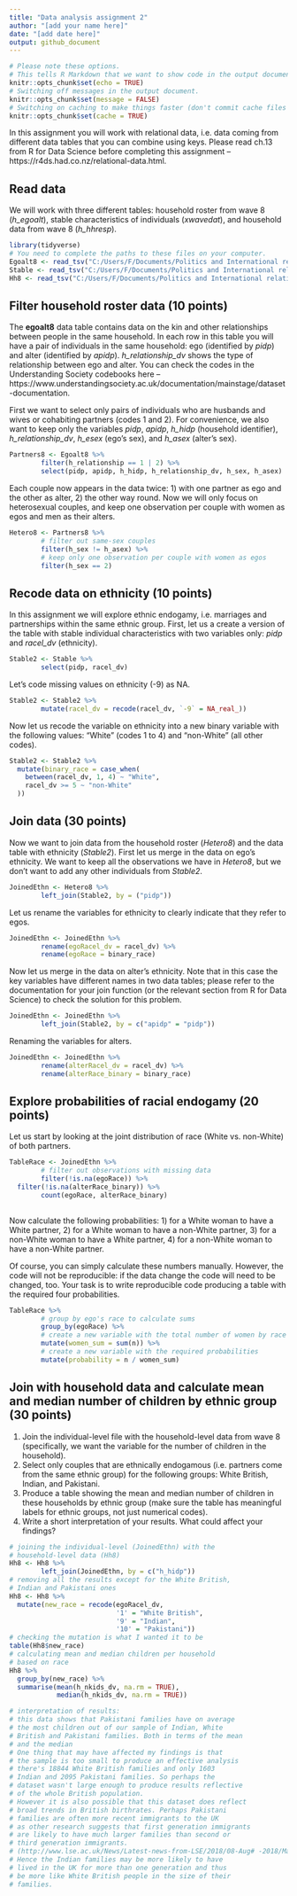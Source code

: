 ```yaml
---
title: "Data analysis assignment 2"
author: "[add your name here]"
date: "[add date here]"
output: github_document
---
```


```r
# Please note these options.
# This tells R Markdown that we want to show code in the output document.
knitr::opts_chunk$set(echo = TRUE)
# Switching off messages in the output document. 
knitr::opts_chunk$set(message = FALSE)
# Switching on caching to make things faster (don't commit cache files on Github).
knitr::opts_chunk$set(cache = TRUE)
```

In this assignment you will work with relational data, i.e. data coming from different data tables that you can combine using keys. Please read ch.13 from R for Data Science before completing this assignment -- https://r4ds.had.co.nz/relational-data.html.

## Read data

We will work with three different tables: household roster from wave 8 (*h_egoalt*), stable characteristics of individuals (*xwavedat*), and household data from wave 8 (*h_hhresp*).

```r
library(tidyverse)
# You need to complete the paths to these files on your computer.
Egoalt8 <- read_tsv("C:/Users/F/Documents/Politics and International relations/Data Analysis in Social Science III/UKDA-6614-tab/tab/ukhls_w8/h_egoalt.tab")
Stable <- read_tsv("C:/Users/F/Documents/Politics and International relations/Data Analysis in Social Science III/UKDA-6614-tab/tab/ukhls_wx/xwavedat.tab")
Hh8 <- read_tsv("C:/Users/F/Documents/Politics and International relations/Data Analysis in Social Science III/UKDA-6614-tab/tab/ukhls_w8/h_hhresp.tab")
```

## Filter household roster data (10 points)

The **egoalt8** data table contains data on the kin and other relationships between people in the same household. In each row in this table you will have a pair of individuals in the same household: ego (identified by *pidp*) and alter (identified by *apidp*). *h_relationship_dv* shows the type of relationship between ego and alter. You can check the codes in the Understanding Society codebooks here -- https://www.understandingsociety.ac.uk/documentation/mainstage/dataset-documentation.

First we want to select only pairs of individuals who are husbands and wives or cohabiting partners (codes 1 and 2). For convenience, we also want to keep only the variables *pidp*, *apidp*, *h_hidp* (household identifier), *h_relationship_dv*, *h_esex* (ego's sex), and *h_asex* (alter's sex).

```r
Partners8 <- Egoalt8 %>%
        filter(h_relationship == 1 | 2) %>%
        select(pidp, apidp, h_hidp, h_relationship_dv, h_sex, h_asex)
```

Each couple now appears in the data twice: 1) with one partner as ego and the other as alter, 2) the other way round. Now we will only focus on heterosexual couples, and keep one observation per couple with women as egos and men as their alters.

```r
Hetero8 <- Partners8 %>%
        # filter out same-sex couples
        filter(h_sex != h_asex) %>%
        # keep only one observation per couple with women as egos
        filter(h_sex == 2)
```

## Recode data on ethnicity (10 points)

In this assignment we will explore ethnic endogamy, i.e. marriages and partnerships within the same ethnic group. First, let us a create a version of the table with stable individual characteristics with two variables only: *pidp* and *racel_dv* (ethnicity).

```r
Stable2 <- Stable %>%
        select(pidp, racel_dv)
```

Let's code missing values on ethnicity (-9) as NA.

```r
Stable2 <- Stable2 %>%
        mutate(racel_dv = recode(racel_dv, `-9` = NA_real_))
```

Now let us recode the variable on ethnicity into a new binary variable with the following values: "White" (codes 1 to 4) and "non-White" (all other codes).

```r
Stable2 <- Stable2 %>%
  mutate(binary_race = case_when(
    between(racel_dv, 1, 4) ~ "White",
    racel_dv >= 5 ~ "non-White"
  ))

```

## Join data (30 points)

Now we want to join data from the household roster (*Hetero8*) and the data table with ethnicity (*Stable2*). First let us merge in the data on ego's ethnicity. We want to keep all the observations we have in *Hetero8*, but we don't want to add any other individuals from *Stable2*.

```r
JoinedEthn <- Hetero8 %>%
        left_join(Stable2, by = ("pidp"))
```

Let us rename the variables for ethnicity to clearly indicate that they refer to egos.

```r
JoinedEthn <- JoinedEthn %>%
        rename(egoRacel_dv = racel_dv) %>%
        rename(egoRace = binary_race)
```

Now let us merge in the data on alter's ethnicity. Note that in this case the key variables have different names in two data tables; please refer to the documentation for your join function (or the relevant section from R for Data Science) to check the solution for this problem.

```r
JoinedEthn <- JoinedEthn %>%
        left_join(Stable2, by = c("apidp" = "pidp"))
```

Renaming the variables for alters.

```r
JoinedEthn <- JoinedEthn %>%
        rename(alterRacel_dv = racel_dv) %>%
        rename(alterRace_binary = binary_race)
```

## Explore probabilities of racial endogamy (20 points)

Let us start by looking at the joint distribution of race (White vs. non-White) of both partners.

```r
TableRace <- JoinedEthn %>%
        # filter out observations with missing data
        filter(!is.na(egoRace)) %>%
  filter(!is.na(alterRace_binary)) %>%
        count(egoRace, alterRace_binary)
  
```

Now calculate the following probabilities: 1) for a White woman to have a White partner, 2) for a White woman to have a non-White partner, 3) for a non-White woman to have a White partner, 4) for a non-White woman to have a non-White partner.

Of course, you can simply calculate these numbers manually. However, the code will not be reproducible: if the data change the code will need to be changed, too. Your task is to write reproducible code producing a table with the required four probabilities.


```r
TableRace %>%
        # group by ego's race to calculate sums
        group_by(egoRace) %>%
        # create a new variable with the total number of women by race
        mutate(women_sum = sum(n)) %>%
        # create a new variable with the required probabilities 
        mutate(probability = n / women_sum)
```

## Join with household data and calculate mean and median number of children by ethnic group (30 points)

1) Join the individual-level file with the household-level data from wave 8 (specifically, we want the variable for the number of children in the household).
2) Select only couples that are ethnically endogamous (i.e. partners come from the same ethnic group) for the following groups: White British, Indian, and Pakistani.
3) Produce a table showing the mean and median number of children in these households by ethnic group (make sure the table has meaningful labels for ethnic groups, not just numerical codes).
4) Write a short interpretation of your results. What could affect your findings?

```r

# joining the individual-level (JoinedEthn) with the
# household-level data (Hh8)
Hh8 <- Hh8 %>%
        left_join(JoinedEthn, by = c("h_hidp"))
# removing all the results except for the White British,
# Indian and Pakistani ones
Hh8 <- Hh8 %>%
  mutate(new_race = recode(egoRacel_dv,
                           '1' = "White British",
                           '9' = "Indian",
                           '10' = "Pakistani"))
# checking the mutation is what I wanted it to be
table(Hh8$new_race)
# calculating mean and median children per household
# based on race
Hh8 %>%
  group_by(new_race) %>%
  summarise(mean(h_nkids_dv, na.rm = TRUE),
            median(h_nkids_dv, na.rm = TRUE))

# interpretation of results:
# this data shows that Pakistani families have on average
# the most children out of our sample of Indian, White 
# British and Pakistani families. Both in terms of the mean
# and the median 
# One thing that may have affected my findings is that
# the sample is too small to produce an effective analysis
# there's 18844 White British families and only 1603
# Indian and 2095 Pakistani families. So perhaps the
# dataset wasn't large enough to produce results reflective
# of the whole British population.
# However it is also possible that this dataset does reflect
# broad trends in British birthrates. Perhaps Pakistani
# families are often more recent immigrants to the UK
# as other research suggests that first generation immigrants
# are likely to have much larger families than second or 
# third generation immigrants. 
# (http://www.lse.ac.uk/News/Latest-news-from-LSE/2018/08-Aug# -2018/Many-children-of-immigrants-to-the-UK-have-smaller-fa# milies-than-their-parents)
# Hence the Indian families may be more likely to have 
# lived in the UK for more than one generation and thus
# be more like White British people in the size of their
# families.

```

